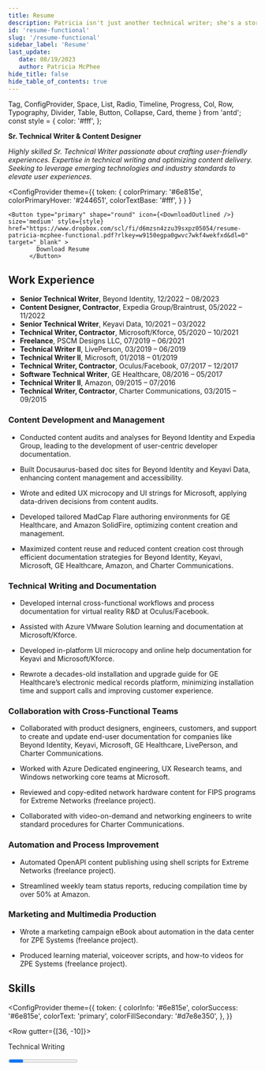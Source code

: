```yaml
---
title: Resume
description: Patricia isn't just another technical writer; she's a storyteller for the modern tech age. As The Analyzer, she scrutinizes every content dimension, ensuring every word resonates. As The Innovator, she crafts digital experiences that captivate. As The Collaborative Spirit, she brings teams together, producing content that truly connects. As The Efficiency Expert, Patricia guarantees the workflow is as seamless as the final product. And as The Multimedia Maven, Patricia knows that sometimes, the story goes beyond words.
id: 'resume-functional'
slug: '/resume-functional'
sidebar_label: 'Resume'
last_update: 
   date: 08/19/2023
   author: Patricia McPhee
hide_title: false
hide_table_of_contents: true
---
```


  Tag, 
  ConfigProvider,
  Space, 
  List,
  Radio, 
  Timeline, 
  Progress, 
  Col, 
  Row, 
  Typography, 
  Divider, 
  Table, 
  Button,
  Collapse,
  Card,
  theme 
  } from 'antd';
const style = {
  color: '#fff',
};

**Sr. Technical Writer & Content Designer**
 
*Highly skilled Sr. Technical Writer passionate about crafting user-friendly experiences. Expertise in technical writing and optimizing content delivery. Seeking to leverage emerging technologies and industry standards to elevate user experiences.*

  <ConfigProvider
    theme={{
      token: {
          colorPrimary: '#6e815e',
                colorPrimaryHover: '#244651',
                colorTextBase: '#fff',
        }
      }
    }
  >
    <Button type="primary" shape="round" icon={<DownloadOutlined />} size='medium' style={style} href="https://www.dropbox.com/scl/fi/d6mzsn4zzu39sxpz05054/resume-patricia-mcphee-functional.pdf?rlkey=w9150egpa0gwvc7wkf4wekfxd&dl=0" target="_blank" >
            Download Resume
          </Button>
  </ConfigProvider>

## Work Experience

- **Senior Technical Writer**, Beyond Identity, 12/2022 – 08/2023 
- **Content Designer, Contractor**, Expedia Group/Braintrust, 05/2022 – 11/2022
- **Senior Technical Writer**, Keyavi Data, 10/2021 – 03/2022
- **Technical Writer, Contractor**, Microsoft/Kforce, 05/2020 – 10/2021
- **Freelance**, PSCM Designs LLC, 07/2019 – 06/2021
- **Technical Writer II**, LivePerson, 03/2019 – 06/2019
- **Technical Writer II**, Microsoft, 01/2018 – 01/2019
- **Technical Writer, Contractor**, Oculus/Facebook, 07/2017 – 12/2017
- **Software Technical Writer**, GE Healthcare, 08/2016 – 05/2017
- **Technical Writer II**, Amazon, 09/2015 – 07/2016
- **Technical Writer, Contractor**, Charter Communications, 03/2015 – 09/2015

### Content Development and Management

- Conducted content audits and analyses for Beyond Identity and Expedia Group, leading to the development of user-centric developer documentation.

- Built Docusaurus-based doc sites for Beyond Identity and Keyavi Data, enhancing content management and accessibility.

- Wrote and edited UX microcopy and UI strings for Microsoft, applying data-driven decisions from content audits.

- Developed tailored MadCap Flare authoring environments for GE Healthcare, and Amazon SolidFire, optimizing content creation and management.

- Maximized content reuse and reduced content creation cost through efficient documentation strategies for Beyond Identity, Keyavi, Microsoft, GE Healthcare, Amazon, and Charter Communications.

### Technical Writing and Documentation

- Developed internal cross-functional workflows and process documentation for virtual reality R&D at Oculus/Facebook.

- Assisted with Azure VMware Solution learning and documentation at Microsoft/Kforce.

- Developed in-platform UI microcopy and online help documentation for Keyavi and Microsoft/Kforce.

- Rewrote a decades-old installation and upgrade guide for GE Healthcare’s electronic medical records platform, minimizing installation time and support calls and improving customer experience.



### Collaboration with Cross-Functional Teams

- Collaborated with product designers, engineers, customers, and support to create and update end-user documentation for companies like Beyond Identity, Keyavi, Microsoft, GE Healthcare, LivePerson, and Charter Communications.

- Worked with Azure Dedicated engineering, UX Research teams, and Windows networking core teams at Microsoft.

- Reviewed and copy-edited network hardware content for FIPS programs for Extreme Networks (freelance project).

- Collaborated with video-on-demand and networking engineers to write standard procedures for Charter Communications.


### Automation and Process Improvement

- Automated OpenAPI content publishing using shell scripts for Extreme Networks (freelance project).

- Streamlined weekly team status reports, reducing compilation time by over 50% at Amazon.

### Marketing and Multimedia Production

- Wrote a marketing campaign eBook about automation in the data center for ZPE Systems (freelance project).

- Produced learning material, voiceover scripts, and how-to videos for ZPE Systems (freelance project).


## Skills

 <ConfigProvider
    theme={{
      token: {
        colorInfo: '#6e815e',
        colorSuccess: '#6e815e',
        colorText: 'primary',
        colorFillSecondary: '#d7e8e350',
      },
    }}
  >
<Row gutter={[36, -10]}>
  <Col flex="1 1 300px"><p>Technical Writing</p>
         <Progress percent={100} size="small" showInfo={true} /></Col>
  <Col flex="1 1 300px"><p>Content Design</p>
         <Progress percent={70} size="small" showInfo={true} /></Col>
</Row>
<Row gutter={[36, -10]}>
  <Col flex="1 1 300px"><p>UX/UI Writing</p>
         <Progress percent={70} size="small" showInfo={true} /></Col>
  <Col flex="1 1 300px"><p>Content Strategy</p>
         <Progress percent={90} size="small" showInfo={true} /></Col>
</Row>
<Row gutter={[36, -10]}>
  <Col flex="1 1 300px"><p>DialogFlow (still learning)</p>
         <Progress percent={30} size="small" showInfo={true} /></Col>
  <Col flex="1 1 300px"><p>Conversational Copywriting</p>
         <Progress percent={50} size="small" showInfo={true} /></Col>
</Row>
<Row gutter={[36, -10]}>
    <Col flex="1 1 300px"><p>Instructional Design</p>
         <Progress percent={80} size="small" showInfo={true} /></Col>
    <Col flex="1 1 300px"><p>HTML/CSS</p>
         <Progress percent={90} size="small" showInfo={true} /></Col>
  </Row>
  <Row gutter={[36, -10]}>
    <Col flex="1 1 300px"><p>Figma</p>
         <Progress percent={85} size="small" showInfo={true} /></Col>
    <Col flex="1 1 300px"><p>Accessibility Concepts</p>
         <Progress percent={70} size="small" showInfo={true} /></Col>
  </Row>
  <Row gutter={[36, -10]}>
    <Col flex="1 1 300px"><p>Docusaurus</p>
         <Progress percent={95} size="small" showInfo={true} /></Col>
    <Col flex="1 1 300px"><p>Confluence</p>
         <Progress percent={90} size="small" showInfo={true} /></Col>
  </Row>
    <Row gutter={[36, -10]}>
    <Col flex="1 1 300px"><p>MadCap Flare</p>
         <Progress percent={90} size="small" showInfo={true} /></Col>
    <Col flex="1 1 300px"><p>DITA/XML</p>
         <Progress percent={70} size="small" showInfo={true} /></Col>
  </Row>
  <Row gutter={[36, -10]}>
    <Col flex="1 1 300px"><p>Markdown</p>
         <Progress percent={90} size="small" showInfo={true} /></Col>
    <Col flex="1 1 300px"><p>Git/GitHub</p>
         <Progress percent={90} size="small" showInfo={true} /></Col>
  </Row>
  <Row gutter={[36, -10]}>
    <Col flex="1 1 300px"><p>Agile/Jira/Azure DevOps</p>
         <Progress percent={70} size="small" showInfo={true} /></Col>
    <Col flex="1 1 300px"><p>JavaScript/Node.js</p>
         <Progress percent={80} size="small" showInfo={true} /></Col>
  </Row>
  </ConfigProvider>

<hr />

## Documentation frameworks
Around 2015, I began using Markdown as the primary format for content, primarily in Confluence and other wiki platforms. In 2018, I started using static-site generators like Jekyll, Hugo, Gatsby, Docusaurus, and DocFX as my primary authoring environment. So far, my favorite has been Docusaurus. Although I like DocFX, it's a bit more complicated to set up.

| Framework | Platform | Role | Company |
| --- | --- | --- | --- |
| Docs-as-code   |  Docusaurus  |  Author<br />Information Architect | Beyond Identity (2022-2023)<br />Keyavi (2021-2022)<br />A Tech Startup (2020)   |
| Docs-as-code   | DocFx   |  Author  | Microsoft (2018, 2020-2021, 2022)   |
| Docs-as-code   | Jekyll   |  Author  | LivePerson (2019)  |
| DITA  |  oXygen  |  Author  | Extreme Networks (2020-2021)<br />Sybase/SAP (2012-2013)  |
| DITA  | Arbortext   | Author   | Pillar Data (2010)<br />Ericsson (2008)   |
| DITA  | Structured Framemaker   | Author<br />Information Architect   | Covidien/Medtronic (2009-2010)<br />LSI Logic (2008-2009)   |
| HTML/CSS   | MacCap Flare  | Author<br />Information Architect<br />Certified Trainer   | GE Healthcare (2016-2017)<br />Amazon (2015-2016)<br />SolidFire (2014)<br />Level 3 Communications (2011-2012)<br />ESM (2010-2011)   |
| HTML/CSS   | Robohelp   | Author<br />Information Architect   | P2 Energy Solutions (2007-2008)   |

<hr />


## Training

**Conversation Design for Chatbots**<br />
[UX Content Collective](https://uxcontent.com/chatbot-writing/) - Remote<br />
June 2023 - Present

**Conversation Design**<br />
[Conversation Design Institute](https://www.conversationdesigninstitute.com/courses) - Remote<br />
May 2023 - Present

**Voice over acting**<br /> 
Such A Voice - Remote <br />
Coach: [Jan Haley-Soule](https://www.linkedin.com/in/jan-haley-soule-19254710/) <br />
March 2019 - March 2020

## Education

**Bachelor's in Health Science**<br />
Environmental Health and Public Health <br /> 
Kaplan University - Remote <br />
October 2010 to May 2012   

**Associate's of Applied Science**<br /> 
Computer Science and Information Technology<br />
Denver Technical College, a division of DeVry University - Denver, CO <br />
February 1999 to April 2001 


